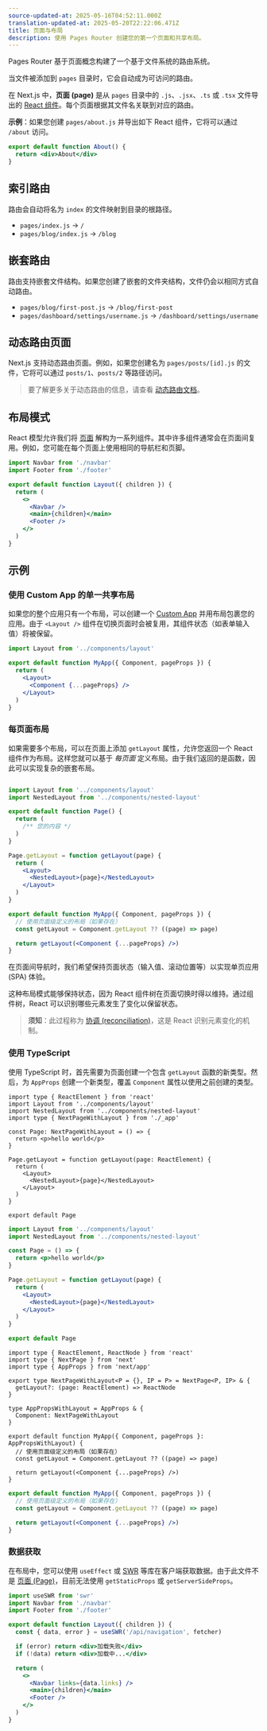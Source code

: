 ```yaml
---
source-updated-at: 2025-05-16T04:52:11.000Z
translation-updated-at: 2025-05-20T22:22:06.471Z
title: 页面与布局
description: 使用 Pages Router 创建您的第一个页面和共享布局。
---
```


Pages Router 基于页面概念构建了一个基于文件系统的路由系统。

当文件被添加到 `pages` 目录时，它会自动成为可访问的路由。

在 Next.js 中，**页面 (page)** 是从 `pages` 目录中的 `.js`、`.jsx`、`.ts` 或 `.tsx` 文件导出的 [React 组件](https://react.dev/learn/your-first-component)。每个页面根据其文件名关联到对应的路由。

**示例**：如果您创建 `pages/about.js` 并导出如下 React 组件，它将可以通过 `/about` 访问。

```jsx
export default function About() {
  return <div>About</div>
}
```

## 索引路由

路由会自动将名为 `index` 的文件映射到目录的根路径。

- `pages/index.js` → `/`
- `pages/blog/index.js` → `/blog`

## 嵌套路由

路由支持嵌套文件结构。如果您创建了嵌套的文件夹结构，文件仍会以相同方式自动路由。

- `pages/blog/first-post.js` → `/blog/first-post`
- `pages/dashboard/settings/username.js` → `/dashboard/settings/username`

## 动态路由页面

Next.js 支持动态路由页面。例如，如果您创建名为 `pages/posts/[id].js` 的文件，它将可以通过 `posts/1`、`posts/2` 等路径访问。

> 要了解更多关于动态路由的信息，请查看 [动态路由文档](/docs/pages/building-your-application/routing/dynamic-routes)。

## 布局模式

React 模型允许我们将 [页面](/docs/pages/building-your-application/routing/pages-and-layouts) 解构为一系列组件。其中许多组件通常会在页面间复用。例如，您可能在每个页面上使用相同的导航栏和页脚。

```jsx filename="components/layout.js"
import Navbar from './navbar'
import Footer from './footer'

export default function Layout({ children }) {
  return (
    <>
      <Navbar />
      <main>{children}</main>
      <Footer />
    </>
  )
}
```

## 示例

### 使用 Custom App 的单一共享布局

如果您的整个应用只有一个布局，可以创建一个 [Custom App](/docs/pages/building-your-application/routing/custom-app) 并用布局包裹您的应用。由于 `<Layout />` 组件在切换页面时会被复用，其组件状态（如表单输入值）将被保留。

```jsx filename="pages/_app.js"
import Layout from '../components/layout'

export default function MyApp({ Component, pageProps }) {
  return (
    <Layout>
      <Component {...pageProps} />
    </Layout>
  )
}
```

### 每页面布局

如果需要多个布局，可以在页面上添加 `getLayout` 属性，允许您返回一个 React 组件作为布局。这样您就可以基于 _每页面_ 定义布局。由于我们返回的是函数，因此可以实现复杂的嵌套布局。

```jsx filename="pages/index.js"

import Layout from '../components/layout'
import NestedLayout from '../components/nested-layout'

export default function Page() {
  return (
    /** 您的内容 */
  )
}

Page.getLayout = function getLayout(page) {
  return (
    <Layout>
      <NestedLayout>{page}</NestedLayout>
    </Layout>
  )
}
```

```jsx filename="pages/_app.js"
export default function MyApp({ Component, pageProps }) {
  // 使用页面级定义的布局（如果存在）
  const getLayout = Component.getLayout ?? ((page) => page)

  return getLayout(<Component {...pageProps} />)
}
```

在页面间导航时，我们希望保持页面状态（输入值、滚动位置等）以实现单页应用 (SPA) 体验。

这种布局模式能够保持状态，因为 React 组件树在页面切换时得以维持。通过组件树，React 可以识别哪些元素发生了变化以保留状态。

> **须知**：此过程称为 [协调 (reconciliation)](https://react.dev/learn/preserving-and-resetting-state)，这是 React 识别元素变化的机制。

### 使用 TypeScript

使用 TypeScript 时，首先需要为页面创建一个包含 `getLayout` 函数的新类型。然后，为 `AppProps` 创建一个新类型，覆盖 `Component` 属性以使用之前创建的类型。

```tsx filename="pages/index.tsx" switcher
import type { ReactElement } from 'react'
import Layout from '../components/layout'
import NestedLayout from '../components/nested-layout'
import type { NextPageWithLayout } from './_app'

const Page: NextPageWithLayout = () => {
  return <p>hello world</p>
}

Page.getLayout = function getLayout(page: ReactElement) {
  return (
    <Layout>
      <NestedLayout>{page}</NestedLayout>
    </Layout>
  )
}

export default Page
```

```jsx filename="pages/index.js" switcher
import Layout from '../components/layout'
import NestedLayout from '../components/nested-layout'

const Page = () => {
  return <p>hello world</p>
}

Page.getLayout = function getLayout(page) {
  return (
    <Layout>
      <NestedLayout>{page}</NestedLayout>
    </Layout>
  )
}

export default Page
```

```tsx filename="pages/_app.tsx" switcher
import type { ReactElement, ReactNode } from 'react'
import type { NextPage } from 'next'
import type { AppProps } from 'next/app'

export type NextPageWithLayout<P = {}, IP = P> = NextPage<P, IP> & {
  getLayout?: (page: ReactElement) => ReactNode
}

type AppPropsWithLayout = AppProps & {
  Component: NextPageWithLayout
}

export default function MyApp({ Component, pageProps }: AppPropsWithLayout) {
  // 使用页面级定义的布局（如果存在）
  const getLayout = Component.getLayout ?? ((page) => page)

  return getLayout(<Component {...pageProps} />)
}
```

```jsx filename="pages/_app.js" switcher
export default function MyApp({ Component, pageProps }) {
  // 使用页面级定义的布局（如果存在）
  const getLayout = Component.getLayout ?? ((page) => page)

  return getLayout(<Component {...pageProps} />)
}
```

### 数据获取

在布局中，您可以使用 `useEffect` 或 [SWR](https://swr.vercel.app/) 等库在客户端获取数据。由于此文件不是 [页面 (Page)](/docs/pages/building-your-application/routing/pages-and-layouts)，目前无法使用 `getStaticProps` 或 `getServerSideProps`。

```jsx filename="components/layout.js"
import useSWR from 'swr'
import Navbar from './navbar'
import Footer from './footer'

export default function Layout({ children }) {
  const { data, error } = useSWR('/api/navigation', fetcher)

  if (error) return <div>加载失败</div>
  if (!data) return <div>加载中...</div>

  return (
    <>
      <Navbar links={data.links} />
      <main>{children}</main>
      <Footer />
    </>
  )
}
```